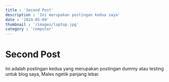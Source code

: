 ```yaml
---
title : 'Second Post'
description : 'Ini merupakan postingan kedua saya'
date : '2024-05-09'
thumbnail : '/images/laptop.jpg'
category : 'computer'
---
```


# Second Post
Ini adalah postingan kedua yang merupakan postingan dummy atau testing untuk blog saya, Males ngetik panjang lebar.